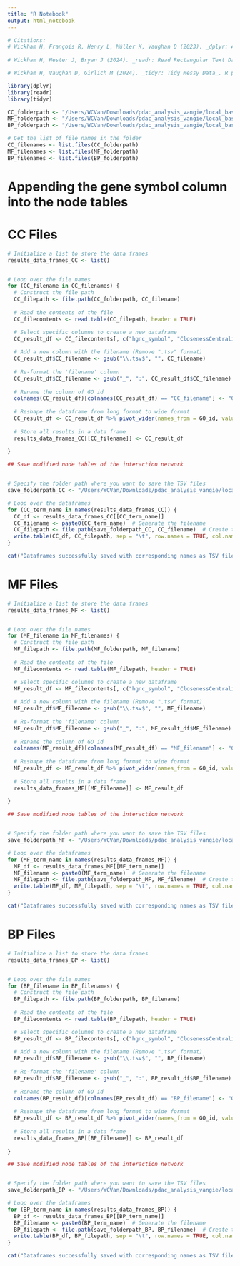 ---
title: "R Notebook"
output: html_notebook
---

```{r}
# Citations:
# Wickham H, François R, Henry L, Müller K, Vaughan D (2023). _dplyr: A Grammar of Data Manipulation_. R package version 1.1.4, <https://CRAN.R-project.org/package=dplyr>.
  
# Wickham H, Hester J, Bryan J (2024). _readr: Read Rectangular Text Data_. R package version 2.1.5, <https://CRAN.R-project.org/package=readr>.

# Wickham H, Vaughan D, Girlich M (2024). _tidyr: Tidy Messy Data_. R package version 1.3.1, <https://CRAN.R-project.org/package=tidyr>.

library(dplyr)
library(readr)
library(tidyr)

```


```{r}
CC_folderpath <- "/Users/WCVan/Downloads/pdac_analysis_vangie/local_basal_results/replace_zeros_GO/local_basal_negative_genesetsCC"
MF_folderpath <- "/Users/WCVan/Downloads/pdac_analysis_vangie/local_basal_results/replace_zeros_GO/local_basal_negative_genesetsMF"
BP_folderpath <- "/Users/WCVan/Downloads/pdac_analysis_vangie/local_basal_results/replace_zeros_GO/local_basal_negative_genesetsBP"
```


```{r}
# Get the list of file names in the folder
CC_filenames <- list.files(CC_folderpath)
MF_filenames <- list.files(MF_folderpath)
BP_filenames <- list.files(BP_folderpath)
```


# Appending the gene symbol column into the node tables
# CC Files
```{r}
# Initialize a list to store the data frames
results_data_frames_CC <- list()


# Loop over the file names
for (CC_filename in CC_filenames) {
  # Construct the file path
  CC_filepath <- file.path(CC_folderpath, CC_filename)
  
  # Read the contents of the file
  CC_filecontents <- read.table(CC_filepath, header = TRUE)

  # Select specific columns to create a new dataframe
  CC_result_df <- CC_filecontents[, c("hgnc_symbol", "ClosenessCentrality")]
  
  # Add a new column with the filename (Remove ".tsv" format)
  CC_result_df$CC_filename <- gsub("\\.tsv$", "", CC_filename)
  
  # Re-format the 'filename' column
  CC_result_df$CC_filename <- gsub("_", ":", CC_result_df$CC_filename)
  
  # Rename the column of GO id
  colnames(CC_result_df)[colnames(CC_result_df) == "CC_filename"] <- "GO_id"
  
  # Reshape the dataframe from long format to wide format
  CC_result_df <- CC_result_df %>% pivot_wider(names_from = GO_id, values_from = ClosenessCentrality)
  
  # Store all results in a data frame
  results_data_frames_CC[[CC_filename]] <- CC_result_df
  
}

```


```{r}
## Save modified node tables of the interaction network


# Specify the folder path where you want to save the TSV files
save_folderpath_CC <- "/Users/WCVan/Downloads/pdac_analysis_vangie/local_basal_results/ClosenessCentrality_tables_GO/local_basal_negative_genesetsCC"

# Loop over the dataframes
for (CC_term_name in names(results_data_frames_CC)) {
  CC_df <- results_data_frames_CC[[CC_term_name]]
  CC_filename <- paste0(CC_term_name)  # Generate the filename
  CC_filepath <- file.path(save_folderpath_CC, CC_filename)  # Create the full filepath
  write.table(CC_df, CC_filepath, sep = "\t", row.names = TRUE, col.names = TRUE, quote=FALSE)  # Save as TSV
}

cat("Dataframes successfully saved with corresponding names as TSV files.\n")
```





# MF Files
```{r}
# Initialize a list to store the data frames
results_data_frames_MF <- list()


# Loop over the file names
for (MF_filename in MF_filenames) {
  # Construct the file path
  MF_filepath <- file.path(MF_folderpath, MF_filename)
  
  # Read the contents of the file
  MF_filecontents <- read.table(MF_filepath, header = TRUE)

  # Select specific columns to create a new dataframe
  MF_result_df <- MF_filecontents[, c("hgnc_symbol", "ClosenessCentrality")]
  
  # Add a new column with the filename (Remove ".tsv" format)
  MF_result_df$MF_filename <- gsub("\\.tsv$", "", MF_filename)
  
  # Re-format the 'filename' column
  MF_result_df$MF_filename <- gsub("_", ":", MF_result_df$MF_filename)
  
  # Rename the column of GO id
  colnames(MF_result_df)[colnames(MF_result_df) == "MF_filename"] <- "GO_id"
  
  # Reshape the dataframe from long format to wide format
  MF_result_df <- MF_result_df %>% pivot_wider(names_from = GO_id, values_from = ClosenessCentrality)
  
  # Store all results in a data frame
  results_data_frames_MF[[MF_filename]] <- MF_result_df
  
}

```


```{r}
## Save modified node tables of the interaction network


# Specify the folder path where you want to save the TSV files
save_folderpath_MF <- "/Users/WCVan/Downloads/pdac_analysis_vangie/local_basal_results/ClosenessCentrality_tables_GO/local_basal_negative_genesetsMF"

# Loop over the dataframes
for (MF_term_name in names(results_data_frames_MF)) {
  MF_df <- results_data_frames_MF[[MF_term_name]]
  MF_filename <- paste0(MF_term_name)  # Generate the filename
  MF_filepath <- file.path(save_folderpath_MF, MF_filename)  # Create the full filepath
  write.table(MF_df, MF_filepath, sep = "\t", row.names = TRUE, col.names = TRUE, quote=FALSE)  # Save as TSV
}

cat("Dataframes successfully saved with corresponding names as TSV files.\n")
```





# BP Files
```{r}
# Initialize a list to store the data frames
results_data_frames_BP <- list()


# Loop over the file names
for (BP_filename in BP_filenames) {
  # Construct the file path
  BP_filepath <- file.path(BP_folderpath, BP_filename)
  
  # Read the contents of the file
  BP_filecontents <- read.table(BP_filepath, header = TRUE)

  # Select specific columns to create a new dataframe
  BP_result_df <- BP_filecontents[, c("hgnc_symbol", "ClosenessCentrality")]
  
  # Add a new column with the filename (Remove ".tsv" format)
  BP_result_df$BP_filename <- gsub("\\.tsv$", "", BP_filename)
  
  # Re-format the 'filename' column
  BP_result_df$BP_filename <- gsub("_", ":", BP_result_df$BP_filename)
  
  # Rename the column of GO id
  colnames(BP_result_df)[colnames(BP_result_df) == "BP_filename"] <- "GO_id"
  
  # Reshape the dataframe from long format to wide format
  BP_result_df <- BP_result_df %>% pivot_wider(names_from = GO_id, values_from = ClosenessCentrality)
  
  # Store all results in a data frame
  results_data_frames_BP[[BP_filename]] <- BP_result_df
  
}

```


```{r}
## Save modified node tables of the interaction network


# Specify the folder path where you want to save the TSV files
save_folderpath_BP <- "/Users/WCVan/Downloads/pdac_analysis_vangie/local_basal_results/ClosenessCentrality_tables_GO/local_basal_negative_genesetsBP"

# Loop over the dataframes
for (BP_term_name in names(results_data_frames_BP)) {
  BP_df <- results_data_frames_BP[[BP_term_name]]
  BP_filename <- paste0(BP_term_name)  # Generate the filename
  BP_filepath <- file.path(save_folderpath_BP, BP_filename)  # Create the full filepath
  write.table(BP_df, BP_filepath, sep = "\t", row.names = TRUE, col.names = TRUE, quote=FALSE)  # Save as TSV
}

cat("Dataframes successfully saved with corresponding names as TSV files.\n")
```



